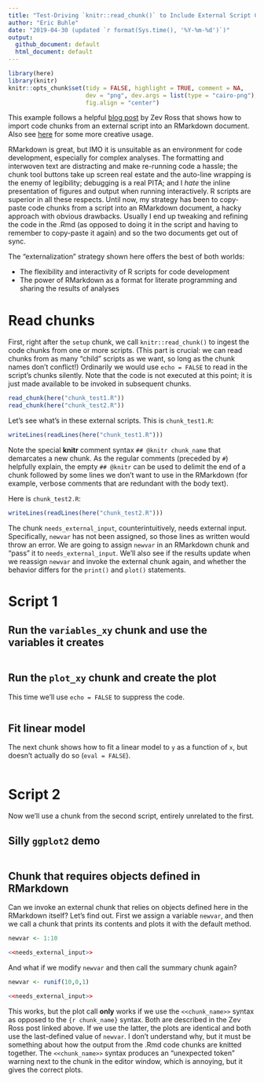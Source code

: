 ```yaml
---
title: "Test-Driving `knitr::read_chunk()` to Include External Script Chunks in an RMarkdown Document"
author: "Eric Buhle"
date: "2019-04-30 (updated `r format(Sys.time(), '%Y-%m-%d')`)"
output: 
  github_document: default
  html_document: default
---
```


```r
library(here)
library(knitr)
knitr::opts_chunk$set(tidy = FALSE, highlight = TRUE, comment = NA, 
                      dev = "png", dev.args = list(type = "cairo-png"), dpi = 300,
                      fig.align = "center")
```

This example follows a helpful [blog post](http://zevross.com/blog/2014/07/09/making-use-of-external-r-code-in-knitr-and-r-markdown/) by Zev Ross that shows how to import code chunks from an external script into an RMarkdown document. Also see [here](https://rpubs.com/thaufas/450838) for some more creative usage.

RMarkdown is great, but IMO it is unsuitable as an environment for code development, especially for complex analyses. The formatting and interwoven text are distracting and make re-running code a hassle; the chunk tool buttons take up screen real estate and the auto-line wrapping is the enemy of legibility; debugging is a real PITA; and I *hate* the inline presentation of figures and output when running interactively. R scripts are superior in all these respects. Until now, my strategy has been to copy-paste code chunks from a script into an RMarkdown document, a hacky approach with obvious drawbacks. Usually I end up tweaking and refining the code in the .Rmd (as opposed to doing it in the script and having to remember to copy-paste it again) and so the two documents get out of sync.

The "externalization" strategy shown here offers the best of both worlds:

* The flexibility and interactivity of R scripts for code development
* The power of RMarkdown as a format for literate programming and sharing the results of analyses

# Read chunks

First, right after the `setup` chunk, we call `knitr::read_chunk()` to ingest the code chunks from one or more scripts. (This part is crucial: we can read chunks from as many "child" scripts as we want, so long as the chunk names don't conflict!) Ordinarily we would use `echo = FALSE` to read in the script's chunks silently. Note that the code is not executed at this point; it is just made available to be invoked in subsequent chunks.

```r
read_chunk(here("chunk_test1.R"))
read_chunk(here("chunk_test2.R"))
```

Let's see what's in these external scripts. This is `chunk_test1.R`:

```r
writeLines(readLines(here("chunk_test1.R")))
```

Note the special **knitr** comment syntax `## @knitr chunk_name` that demarcates a new chunk. As the regular comments (preceded by `#`) helpfully explain, the empty `## @knitr` can be used to delimit the end of a chunk followed by some lines we don't want to use in the RMarkdown (for example, verbose comments that are redundant with the body text).

Here is `chunk_test2.R`:

```r
writeLines(readLines(here("chunk_test2.R")))
```

The chunk `needs_external_input`, counterintuitively, needs external input. Specifically, `newvar` has not been assigned, so those lines as written would throw an error. We are going to assign `newvar` in an RMarkdown chunk and "pass" it to `needs_external_input`. We'll also see if the results update when we reassign `newvar` and invoke the external chunk again, and whether the behavior differs for the `print()` and `plot()` statements.

# Script 1

## Run the `variables_xy` chunk and use the variables it creates
```r
```

## Run the `plot_xy` chunk and create the plot

This time we'll use `echo = FALSE` to suppress the code.

```r
```

## Fit linear model

The next chunk shows how to fit a linear model to `y` as a function of `x`, but doesn't actually do so (`eval = FALSE`).

```r
```

# Script 2

Now we'll use a chunk from the second script, entirely unrelated to the first.

## Silly `ggplot2` demo

```r
```

## Chunk that requires objects defined in RMarkdown

Can we invoke an external chunk that relies on objects defined here in the RMarkdown itself? Let's find out. First we assign a variable `newvar`, and then we call a chunk that prints its contents and plots it with the default method.

```r
newvar <- 1:10
```
```r
<<needs_external_input>>
```

And what if we modify `newvar` and then call the summary chunk again?

```r
newvar <- runif(10,0,1)
```
```r
<<needs_external_input>>
```

This works, but the plot call **only** works if we use the `<<chunk_name>>` syntax as opposed to the `{r chunk_name}` syntax. Both are described in the Zev Ross post linked above. If we use the latter, the plots are identical and both use the last-defined value of `newvar`. I don't understand why, but it must be something about how the output from the .Rmd code chunks are knitted together. The `<<chunk_name>>` syntax produces an "unexpected token" warning next to the chunk in the editor window, which is annoying, but it gives the correct plots.

